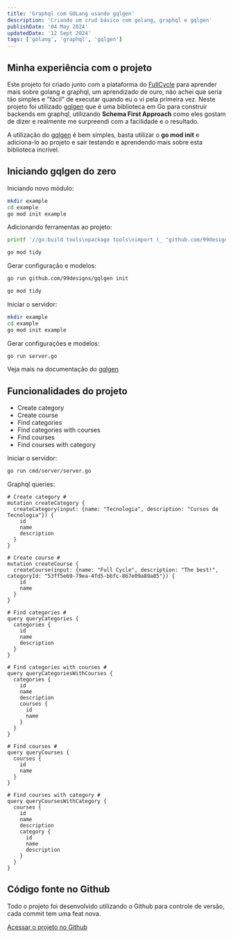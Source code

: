```yaml
---
title: 'Graphql com GOLang usando gqlgen'
description: 'Criando um crud básico com golang, graphql e gqlgen'
publishDate: '04 May 2024'
updatedDate: '12 Sept 2024'
tags: ['golang', 'graphql', 'gqlgen']
---
```


## Minha experiência com o projeto
Este projeto foi criado junto com a plataforma do [FullCycle](https://fullcycle.com.br/) para aprender mais sobre golang e graphql, um aprendizado de ouro, não achei que seria tão simples e "fácil" de executar quando eu o vi pela primeira vez. Neste projeto foi utilizado [gqlgen](https://gqlgen.com/) que é uma biblioteca em Go para construir backends em graphql, utilizando **Schema First Approach** como eles gostam de dizer e realmente me surpreendi com a facilidade e o resultado.

A utilização do [gqlgen](https://gqlgen.com/) é bem simples, basta utilizar o **go mod init** e adiciona-lo ao projeto e sair testando e aprendendo mais sobre esta biblioteca incrível.

## Iniciando gqlgen do zero
Iniciando novo módulo:
```zsh
mkdir example
cd example
go mod init example
```
Adicionando ferramentas ao projeto:
```zsh
printf '//go:build tools\npackage tools\nimport (_ "github.com/99designs/gqlgen"\n _ "github.com/99designs/gqlgen/graphql/introspection")' | gofmt > tools.go

go mod tidy
```
Gerar configuração e modelos:
```zsh
go run github.com/99designs/gqlgen init

go mod tidy
```

Iniciar o servidor:
```zsh
mkdir example
cd example
go mod init example
```
Gerar configurações e modelos:
```zsh
go run server.go
```
Veja mais na documentação do [gqlgen](https://gqlgen.com/)

## Funcionalidades do projeto

- Create category
- Create course
- Find categories
- Find categories with courses
- Find courses
- Find courses with category

Iniciar o servidor:

```zsh
go run cmd/server/server.go
```

Graphql queries:

```gql
# Create category #
mutation createCategory {
  createCategory(input: {name: "Tecnologia", description: "Cursos de Tecnologia"}) {
    id
    name
    description
  }
}

# Create course #
mutation createCourse {
  createCourse(input: {name: "Full Cycle", description: "The best!", categoryId: "53ff5e69-79ea-4fd5-bbfc-867e09a89a85"}) {
    id
    name
  }
}

# Find categories #
query queryCategories {
  categories {
    id
    name
    description
  }
}

# Find categories with courses #
query queryCategoriesWithCourses {
  categories {
    id
    name
    description
    courses {
      id
      name
    }
  }
}

# Find courses #
query queryCourses {
  courses {
    id
    name
  }
}

# Find courses with category #
query queryCoursesWithCategory {
  courses {
    id
    name
    description
    category {
      id
      name
      description
    }
  }
}
```

## Código fonte no Github
Todo o projeto foi desenvolvido utilizando o Github para controle de versão, cada commit tem uma feat nova.

[Acessar o projeto no Github](https://github.com/iPingOi/graphqlcycle)